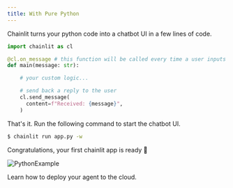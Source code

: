 ```yaml
---
title: With Pure Python
---
```


Chainlit turns your python code into a chatbot UI in a few lines of code.

```python app.py
import chainlit as cl

@cl.on_message # this function will be called every time a user inputs a message in the UI
def main(message: str):

    # your custom logic...

    # send back a reply to the user
    cl.send_message(
      content=f"Received: {message}",
    )
```

That's it. Run the following command to start the chatbot UI.

```bash
$ chainlit run app.py -w
```

Congratulations, your first chainlit app is ready 🥳

![PythonExample](/images/python-example.png)

<Card title="Deployment" icon="link" href="/cloud/deploy">
   Learn how to deploy your agent to the cloud.
</Card>